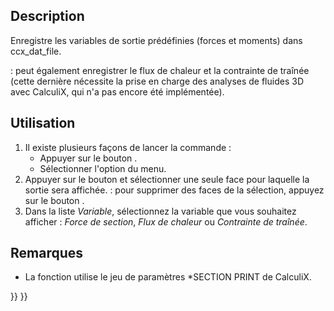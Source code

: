 <languages/>

{{Docnav/fr
|[[FEM_ConstraintPlaneRotation/fr|Contrainte multi-points selon un plan]]
|[[FEM_ConstraintTransform/fr|Système de coordonnées locales]]
|[[FEM_Workbench/fr|Atelier FEM]]
|IconL=FEM_ConstraintPlaneRotation.svg
|IconR=FEM_ConstraintTransform.svg
|IconC=Workbench_FEM.svg
}}

{{GuiCommandContainer
|
{{GuiCommand/fr
|Name=FEM ConstraintSectionPrint
|Name/fr=FEM Enregistrer les résultats par section
|MenuLocation=Modèle → Fonctions d'analyse géométrique → Enregistrer les résultats par section
|Workbenches=[[FEM_Workbench/fr|FEM]]
|Version=0.19
|SeeAlso=
}}
{{GuiCommandFemInfo/fr
|Solvers=CalculiX
}}
}}

==Description==

Enregistre les variables de sortie prédéfinies (forces et moments) dans ccx_dat_file.

{{Version/fr|1.0}} : peut également enregistrer le flux de chaleur et la contrainte de traînée (cette dernière nécessite la prise en charge des analyses de fluides 3D avec CalculiX, qui n'a pas encore été implémentée).

<span id="Usage"></span>
==Utilisation==

# Il existe plusieurs façons de lancer la commande :
#* Appuyer sur le bouton {{Button|[[Image:FEM_ConstraintSectionPrint.svg|16px]] [[FEM_ConstraintSectionPrint/fr|Enregistrer les résultats par section]]}}.
#* Sélectionner l'option {{MenuCommand|Modèle → Fonctions d'analyse géométrique → [[Image:FEM_ConstraintSectionPrint.svg|16px]] Enregistrer les résultats par section}} du menu.
# Appuyer sur le bouton {{Button|Ajouter}} et sélectionner une seule face pour laquelle la sortie sera affichée. {{Version/fr|1.1}} : pour supprimer des faces de la sélection, appuyez sur le bouton {{Button|Supprimer}}.
# Dans la liste ''Variable'', sélectionnez la variable que vous souhaitez afficher : ''Force de section'', ''Flux de chaleur'' ou ''Contrainte de traînée''. {{Version/fr|1.0}}

<span id="Notes"></span>
==Remarques== 

* La fonction utilise le jeu de paramètres *SECTION PRINT de CalculiX.


{{Docnav/fr
|[[FEM_ConstraintPlaneRotation/fr|Contrainte multi-points selon un plan]]
|[[FEM_ConstraintTransform/fr|Système de coordonnées locales]]
|[[FEM_Workbench/fr|Atelier FEM]]
|IconL=FEM_ConstraintPlaneRotation.svg
|IconR=FEM_ConstraintTransform.svg
|IconC=Workbench_FEM.svg
}}

{{FEM_Tools_navi{{#translation:}}}}
{{Userdocnavi{{#translation:}}}}